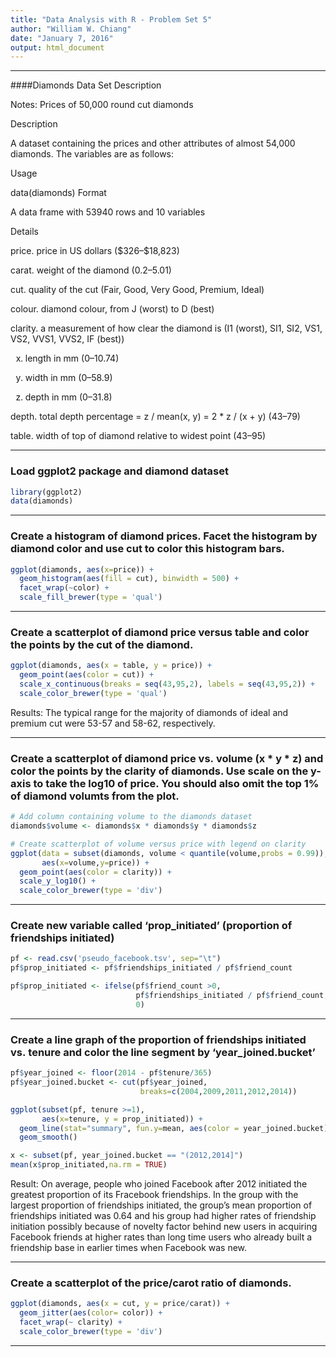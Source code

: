 ```yaml
---
title: "Data Analysis with R - Problem Set 5"
author: "William W. Chiang"
date: "January 7, 2016"
output: html_document
---
```

***
####Diamonds Data Set Description

Notes: Prices of 50,000 round cut diamonds

Description

A dataset containing the prices and other attributes of almost 54,000 diamonds. The variables are as follows:

Usage

data(diamonds) Format

A data frame with 53940 rows and 10 variables

Details

price. price in US dollars (\$326–\$18,823)

carat. weight of the diamond (0.2–5.01)

cut. quality of the cut (Fair, Good, Very Good, Premium, Ideal)

colour. diamond colour, from J (worst) to D (best)

clarity. a measurement of how clear the diamond is (I1 (worst), SI1, SI2, VS1, VS2, VVS1, VVS2, IF (best))

x. length in mm (0–10.74)

y. width in mm (0–58.9)

z. depth in mm (0–31.8)

depth. total depth percentage = z / mean(x, y) = 2 * z / (x + y) (43–79)

table. width of top of diamond relative to widest point (43–95)

***
### Load ggplot2 package and diamond dataset
```r
library(ggplot2)
data(diamonds)
```

***
### Create a histogram of diamond prices. Facet the histogram by diamond color and use cut to color this histogram bars.
```r
ggplot(diamonds, aes(x=price)) + 
  geom_histogram(aes(fill = cut), binwidth = 500) + 
  facet_wrap(~color) +
  scale_fill_brewer(type = 'qual')
```

***
### Create a scatterplot of diamond price versus table and color the points by the cut of the diamond.
```r
ggplot(diamonds, aes(x = table, y = price)) +
  geom_point(aes(color = cut)) +
  scale_x_continuous(breaks = seq(43,95,2), labels = seq(43,95,2)) +
  scale_color_brewer(type = 'qual')
```

Results: The typical range for the majority of diamonds of ideal and premium cut were 53-57 and 58-62, respectively.

***
### Create a scatterplot of diamond price vs. volume (x * y * z) and color the points by the clarity of diamonds. Use scale on the y-axis to take the log10 of price. You should also omit the top 1% of diamond volumts from the plot.

```r
# Add column containing volume to the diamonds dataset
diamonds$volume <- diamonds$x * diamonds$y * diamonds$z

# Create scatterplot of volume versus price with legend on clarity
ggplot(data = subset(diamonds, volume < quantile(volume,probs = 0.99)), 
       aes(x=volume,y=price)) +
  geom_point(aes(color = clarity)) +
  scale_y_log10() +
  scale_color_brewer(type = 'div')
```

***
### Create new variable called 'prop_initiated' (proportion of friendships initiated)
```r
pf <- read.csv('pseudo_facebook.tsv', sep="\t")
pf$prop_initiated <- pf$friendships_initiated / pf$friend_count

pf$prop_initiated <- ifelse(pf$friend_count >0,
                            pf$friendships_initiated / pf$friend_count,
                            0)
```

***
### Create a line graph of the proportion of friendships initiated vs. tenure and color the line segment by 'year_joined.bucket'
```r
pf$year_joined <- floor(2014 - pf$tenure/365)
pf$year_joined.bucket <- cut(pf$year_joined,
                             breaks=c(2004,2009,2011,2012,2014))

ggplot(subset(pf, tenure >=1),
       aes(x=tenure, y = prop_initiated)) +
  geom_line(stat="summary", fun.y=mean, aes(color = year_joined.bucket)) +
  geom_smooth()

x <- subset(pf, year_joined.bucket == "(2012,2014]")
mean(x$prop_initiated,na.rm = TRUE)
```
Result: On average, people who joined Facebook after 2012 initiated the greatest proportion of its Fracebook friendships. In the group with the largest proportion of friendships initiated, the group's mean proportion of friendships initiated was 0.64 and his group had higher rates of friendship initiation possibly because of novelty factor behind new users in acquiring Facebook friends at higher rates than long time users who already built a friendship base in earlier times when Facebook was new.

***
### Create a scatterplot of the price/carot ratio of diamonds.
```r
ggplot(diamonds, aes(x = cut, y = price/carat)) +
  geom_jitter(aes(color= color)) + 
  facet_wrap(~ clarity) +
  scale_color_brewer(type = 'div')
```

***